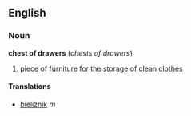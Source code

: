 ==English==
===Noun===
'''chest of drawers''' (''chests of drawers'')
#piece of furniture for the storage of clean clothes
====Translations====
* [[bielizník#Slovak|bielizník]] ''m''